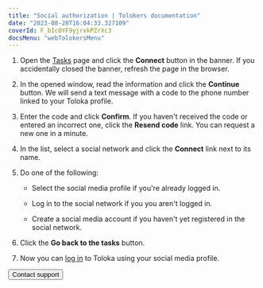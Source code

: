 ```yaml
---
title: "Social authorization | Tolokers documentation"
date: "2023-08-28T16:04:33.327109"
coverId: F_bIcOYF9yjrxkPZrXc3
docsMenu: "webTolokersMenu"
---
```



<NewAuthorizationContent/>

1. Open the [Tasks](https://we.toloka.ai/tasks) page and click the **Connect** button in the banner. If you accidentally closed the banner, refresh the page in the browser.

2. In the opened window, read the information and click the **Continue** button. We will send a text message with a code to the phone number linked to your Toloka profile.

3. Enter the code and click **Confirm**. If you haven't received the code or entered an incorrect one, click the **Resend code** link. You can request a new one in a minute.

4. In the list, select a social network and click the **Connect** link next to its name.

5. Do one of the following:

    - Select the social media profile if you're already logged in.

    - Log in to the social network if you you aren't logged in.

    - Create a social media account if you haven't yet registered in the social network.

6. Click the **Go back to the tasks** button.

7. Now you can [log in](../register#authorization) to Toloka using your social media profile.

<Button themeColor="light" view="default" size="l" type="link" url="../troubleshooting/support?form-source=new-authorization">Contact support</Button>